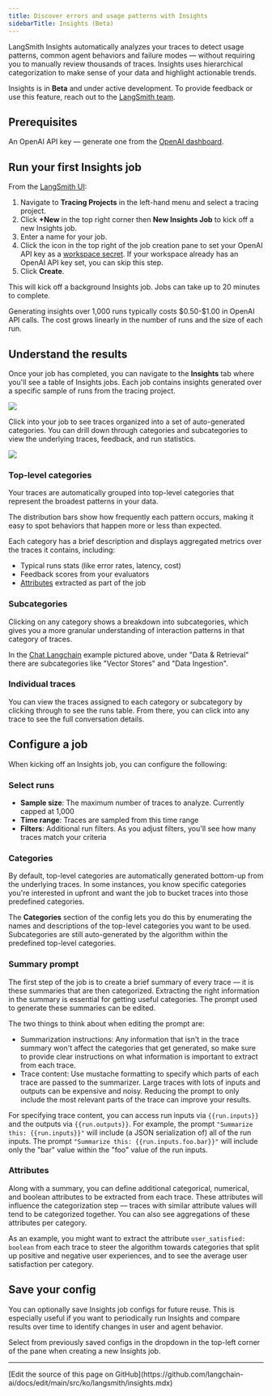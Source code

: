 ```yaml
---
title: Discover errors and usage patterns with Insights
sidebarTitle: Insights (Beta)
---
```


LangSmith Insights automatically analyzes your traces to detect usage patterns, common agent behaviors and failure modes — without requiring you to manually review thousands of traces.
Insights uses hierarchical categorization to make sense of your data and highlight actionable trends.

<Note>Insights is in **Beta** and under active development. To provide feedback or use this feature, reach out to the [LangSmith team](https://forum.langchain.com/c/help/langsmith/8).</Note>

## Prerequisites

An OpenAI API key — generate one from the [OpenAI dashboard](https://platform.openai.com/account/api-keys).

## Run your first Insights job

From the [LangSmith UI](https://smith.langchain.com):

1. Navigate to **Tracing Projects** in the left-hand menu and select a tracing project.
2. Click **+New** in the top right corner then **New Insights Job** to kick off a new Insights job.
3. Enter a name for your job.
4. Click the <Icon icon="key" /> icon in the top right of the job creation pane to set your OpenAI API key as a [workspace secret](/langsmith/administration-overview#workspaces). If your workspace already has an OpenAI API key set, you can skip this step.
5. Click **Create**.

This will kick off a background Insights job. Jobs can take up to 20 minutes to complete.

<Note>Generating insights over 1,000 runs typically costs \$0.50-\$1.00 in OpenAI API calls. The cost grows linearly in the number of runs and the size of each run.</Note>

## Understand the results
Once your job has completed, you can navigate to the **Insights** tab where you'll see a table of Insights jobs. Each job contains insights generated over a specific sample of runs from the tracing project.

<Frame caption="Insights jobs for a single tracing project"><img src="/langsmith/images/insights-job-results.png" /> </Frame>

Click into your job to see traces organized into a set of auto-generated categories.
You can drill down through categories and subcategories to view the underlying traces, feedback, and run statistics.


<Frame caption="Common topics of conversations with the https://chat.langchain.com chatbot"><img src="/langsmith/images/insights-nav.gif" /> </Frame>

### Top-level categories
Your traces are automatically grouped into top-level categories that represent the broadest patterns in your data.

The distribution bars show how frequently each pattern occurs, making it easy to spot behaviors that happen more or less than expected.

Each category has a brief description and displays aggregated metrics over the traces it contains, including:
- Typical runs stats (like error rates, latency, cost)
- Feedback scores from your evaluators
- [Attributes](#attributes) extracted as part of the job

### Subcategories
Clicking on any category shows a breakdown into subcategories, which gives you a more granular understanding of interaction patterns in that category of traces.

In the [Chat Langchain](https://chat.langchain.com) example pictured above, under "Data & Retrieval" there are subcategories like "Vector Stores" and "Data Ingestion".

### Individual traces
You can view the traces assigned to each category or subcategory by clicking through to see the runs table. From there, you can click into any trace to see the full conversation details.

## Configure a job
When kicking off an Insights job, you can configure the following:

### Select runs
- **Sample size**: The maximum number of traces to analyze. Currently capped at 1,000
- **Time range**: Traces are sampled from this time range
- **Filters**: Additional run filters. As you adjust filters, you'll see how many traces match your criteria

### Categories
By default, top-level categories are automatically generated bottom-up from the underlying traces.
In some instances, you know specific categories you're interested in upfront and want the job to bucket traces into those predefined categories.

The **Categories** section of the config lets you do this by enumerating the names and descriptions of the top-level categories you want to be used.
Subcategories are still auto-generated by the algorithm within the predefined top-level categories.

### Summary prompt
The first step of the job is to create a brief summary of every trace — it is these summaries that are then categorized.
Extracting the right information in the summary is essential for getting useful categories.
The prompt used to generate these summaries can be edited.

The two things to think about when editing the prompt are:
- Summarization instructions: Any information that isn't in the trace summary won't affect the categories that get generated, so make sure to provide clear instructions on what information is important to extract from each trace.
- Trace content: Use mustache formatting to specify which parts of each trace are passed to the summarizer. Large traces with lots of inputs and outputs can be expensive and noisy. Reducing the prompt to only include the most relevant parts of the trace can improve your results.

For specifying trace content, you can access run inputs via `{{run.inputs}}` and the outputs via `{{run.outputs}}`. For example, the prompt `"Summarize this: {{run.inputs}}"` will include (a JSON serialization of) all of the run inputs. The prompt `"Summarize this: {{run.inputs.foo.bar}}"` will include only the "bar" value within the "foo" value of the run inputs.

### Attributes
Along with a summary, you can define additional categorical, numerical, and boolean attributes to be extracted from each trace.
These attributes will influence the categorization step — traces with similar attribute values will tend to be categorized together.
You can also see aggregations of these attributes per category.

As an example, you might want to extract the attribute `user_satisfied: boolean` from each trace to steer the algorithm towards categories that split up positive and negative user experiences, and to see the average user satisfaction per category.

## Save your config

You can optionally save Insights job configs for future reuse.
This is especially useful if you want to periodically run Insights and compare results over time to identify changes in user and agent behavior.

Select from previously saved configs in the dropdown in the top-left corner of the pane when creating a new Insights job.

---

<Callout icon="pen-to-square" iconType="regular">
  [Edit the source of this page on GitHub](https://github.com/langchain-ai/docs/edit/main/src/ko/langsmith/insights.mdx)
</Callout>
